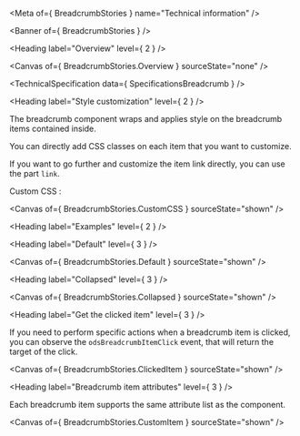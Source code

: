 
<Meta of={ BreadcrumbStories } name="Technical information" />

<Banner of={ BreadcrumbStories } />

<Heading label="Overview" level={ 2 } />

<Canvas of={ BreadcrumbStories.Overview } sourceState="none" />

<TechnicalSpecification data={ SpecificationsBreadcrumb } />

<Heading label="Style customization" level={ 2 } />

The breadcrumb component wraps and applies style on the breadcrumb items contained inside.

You can directly add CSS classes on each item that you want to customize.

If you want to go further and customize the item link directly, you can use the part `link`.

Custom CSS :

<Canvas of={ BreadcrumbStories.CustomCSS } sourceState="shown" />

<Heading label="Examples" level={ 2 } />

<Heading label="Default" level={ 3 } />

<Canvas of={ BreadcrumbStories.Default } sourceState="shown" />

<Heading label="Collapsed" level={ 3 } />

<Canvas of={ BreadcrumbStories.Collapsed } sourceState="shown" />

<Heading label="Get the clicked item" level={ 3 } />

If you need to perform specific actions when a breadcrumb item is clicked,
you can observe the `odsBreadcrumbItemClick` event, that will return the target of the click.

<Canvas of={ BreadcrumbStories.ClickedItem } sourceState="shown" />

<Heading label="Breadcrumb item attributes" level={ 3 } />

Each breadcrumb item supports the same attribute list as the <StorybookLink kind="ODS Components/Link" label="ods-link" story="Technical information" /> component.

<Canvas of={ BreadcrumbStories.CustomItem } sourceState="shown" />
